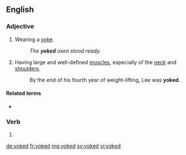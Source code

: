 ==English==

===Adjective===
{{en-adj|-}}

# Wearing a [[yoke]].
#: ''The '''yoked''' oxen stood ready.''
# {{label|en|bodybuilding}} Having large and well-defined [[muscle]]s, especially of the [[neck]] and [[shoulder]]s.
#: By the end of his fourth year of weight-lifting, Lee was '''yoked'''.

====Related terms====
* {{l|en|yoke}}

===Verb===
{{head|en|verb form}}

# {{en-past of|yoke}}

[[de:yoked]]
[[fr:yoked]]
[[mg:yoked]]
[[sv:yoked]]
[[vi:yoked]]